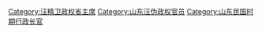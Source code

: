 [[Category:汪精卫政权省主席|Category:汪精卫政权省主席]]
[[Category:山东汪伪政权官员|Category:山东汪伪政权官员]]
[[Category:山东民国时期行政长官|Category:山东民国时期行政长官]]